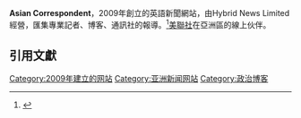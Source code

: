 {{expand|time=2014-07-11T08:12:59+00:00}}
{{Infobox website
| name = Asian Correspondent
| url = {{url|http://www.asiancorrespondent.com/}}
| logo = Asian Correspondent logo.jpg
| logocaption = Asian Correspondent
| type = 新聞、博文
| owner = Hybrid News Limited
| language = 英語
| headquarters = Rodney House, Clifton Down Road, Clifton, Bristol
| author = James Craven (Managing Director)
| launch_date = {{start date and age|2009|10|19}}
| current_status = 仍在營運
}}

'''Asian Correspondent'''，2009年創立的英語新聞網站，由Hybrid News Limited經營，匯集專業記者、博客、通訊社的報導。<ref>{{Cite web|url = http://onlinejournalismblog.com/2009/11/02/asian-correspondent-taps-into-regions-blogosphere-to-fill-foreign-newshole/|title = Asian Correspondent taps into region’s blogosphere to fill foreign newshole|date = |accessdate = 05/06/2014|website = Online Journalism Blog|publisher = |last = |first = |archive-date = 2020-07-19|archive-url = https://web.archive.org/web/20200719164624/https://onlinejournalismblog.com/2009/11/02/asian-correspondent-taps-into-regions-blogosphere-to-fill-foreign-newshole/|dead-url = no}}</ref>[[美聯社|美聯社]]在亞洲區的線上伙伴。

==引用文獻==
{{REFLIST}}

{{网站小作品}}
[[Category:2009年建立的网站|Category:2009年建立的网站]]
[[Category:亚洲新闻网站|Category:亚洲新闻网站]]
[[Category:政治博客|Category:政治博客]]